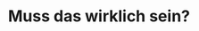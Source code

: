 ---
title: Muss das wirklich sein?
intro: Warum wir NEW WORK Office Spaces brauchen
order: 1
hero_image: ./assets/lounge.jpg
---